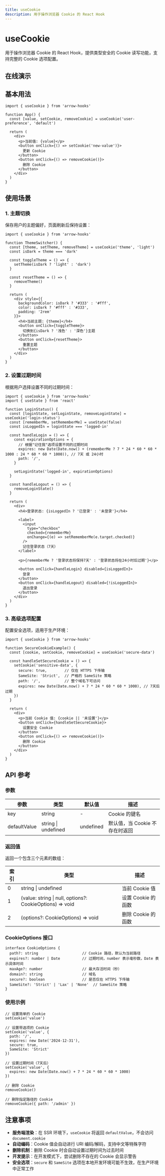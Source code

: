 ```yaml
---
title: useCookie
description: 用于操作浏览器 Cookie 的 React Hook
---
```



# useCookie

用于操作浏览器 Cookie 的 React Hook，提供类型安全的 Cookie 读写功能，支持完整的 Cookie 选项配置。

## 在线演示

<ThemeSwitcherExample />

## 基本用法

```tsx tab="React 函数组件"
import { useCookie } from 'arrow-hooks'

function App() {
  const [value, setCookie, removeCookie] = useCookie('user-preference', 'default')

  return (
    <div>
      <p>当前值: {value}</p>
      <button onClick={() => setCookie('new-value')}>
        更新 Cookie
      </button>
      <button onClick={() => removeCookie()}>
        删除 Cookie
      </button>
    </div>
  )
}
```

## 使用场景

### 1. 主题切换

保存用户的主题偏好，页面刷新后保持设置：

```tsx
import { useCookie } from 'arrow-hooks'

function ThemeSwitcher() {
  const [theme, setTheme, removeTheme] = useCookie('theme', 'light')
  const isDark = theme === 'dark'

  const toggleTheme = () => {
    setTheme(isDark ? 'light' : 'dark')
  }

  const resetTheme = () => {
    removeTheme()
  }

  return (
    <div style={{
      backgroundColor: isDark ? '#333' : '#fff',
      color: isDark ? '#fff' : '#333',
      padding: '2rem'
    }}>
      <h4>当前主题: {theme}</h4>
      <button onClick={toggleTheme}>
        切换到{isDark ? '浅色' : '深色'}主题
      </button>
      <button onClick={resetTheme}>
        重置主题
      </button>
    </div>
  )
}
```

### 2. 设置过期时间

根据用户选择设置不同的过期时间：

```tsx
import { useCookie } from 'arrow-hooks'
import { useState } from 'react'

function LoginStatus() {
  const [loginState, setLoginState, removeLoginState] = useCookie('login-status')
  const [rememberMe, setRememberMe] = useState(false)
  const isLoggedIn = loginState === 'logged-in'

  const handleLogin = () => {
    const expirationOptions = {
      // 根据"记住我"选项设置不同的过期时间
      expires: new Date(Date.now() + (rememberMe ? 7 * 24 * 60 * 60 * 1000 : 24 * 60 * 60 * 1000)), // 7天 或 24小时
      path: '/',
    }

    setLoginState('logged-in', expirationOptions)
  }

  const handleLogout = () => {
    removeLoginState()
  }

  return (
    <div>
      <h4>登录状态: {isLoggedIn ? '已登录' : '未登录'}</h4>

      <label>
        <input
          type="checkbox"
          checked={rememberMe}
          onChange={(e) => setRememberMe(e.target.checked)}
        />
        记住登录状态（7天）
      </label>

      <p>{rememberMe ? '登录状态将保持7天' : '登录状态将在24小时后过期'}</p>

      <button onClick={handleLogin} disabled={isLoggedIn}>
        登录
      </button>
      <button onClick={handleLogout} disabled={!isLoggedIn}>
        退出登录
      </button>
    </div>
  )
}
```

### 3. 高级选项配置

配置安全选项，适用于生产环境：

```tsx
import { useCookie } from 'arrow-hooks'

function SecureCookieExample() {
  const [cookie, setCookie, removeCookie] = useCookie('secure-data')

  const handleSetSecureCookie = () => {
    setCookie('sensitive-data', {
      secure: true,        // 仅在 HTTPS 下传输
      SameSite: 'Strict',  // 严格的 SameSite 策略
      path: '/',           // 整个域名下可访问
      expires: new Date(Date.now() + 7 * 24 * 60 * 60 * 1000), // 7天后过期
    })
  }

  return (
    <div>
      <p>当前 Cookie 值: {cookie || '未设置'}</p>
      <button onClick={handleSetSecureCookie}>
        设置安全 Cookie
      </button>
      <button onClick={() => removeCookie()}>
        删除 Cookie
      </button>
    </div>
  )
}
```

## API 参考

### 参数

| 参数 | 类型 | 默认值 | 描述 |
|------|------|--------|------|
| key | string | - | Cookie 的键名 |
| defaultValue | string \| undefined | undefined | 默认值，当 Cookie 不存在时返回 |

### 返回值

返回一个包含三个元素的数组：

| 索引 | 类型 | 描述 |
|------|------|------|
| 0 | string \| undefined | 当前 Cookie 值 |
| 1 | (value: string \| null, options?: CookieOptions) => void | 设置 Cookie 的函数 |
| 2 | (options?: CookieOptions) => void | 删除 Cookie 的函数 |

### CookieOptions 接口

```tsx
interface CookieOptions {
  path?: string                    // Cookie 路径，默认为当前路径
  expires?: number | Date          // 过期时间，number 表示毫秒数，Date 表示具体时间
  maxAge?: number                  // 最大存活时间（秒）
  domain?: string                  // 域名
  secure?: boolean                 // 是否仅在 HTTPS 下传输
  SameSite?: 'Strict' | 'Lax' | 'None'  // SameSite 策略
}
```

### 使用示例

```tsx
// 设置简单的 Cookie
setCookie('value')

// 设置带选项的 Cookie
setCookie('value', {
  path: '/',
  expires: new Date('2024-12-31'),
  secure: true,
  SameSite: 'Strict'
})

// 设置过期时间（7天后）
setCookie('value', {
  expires: new Date(Date.now() + 7 * 24 * 60 * 60 * 1000)
})

// 删除 Cookie
removeCookie()

// 删除指定路径的 Cookie
removeCookie({ path: '/admin' })
```

## 注意事项

- **服务端渲染**：在 SSR 环境下，`useCookie` 将返回 `defaultValue`，不会访问 `document.cookie`
- **自动编码**：Cookie 值会自动进行 URI 编码/解码，支持中文等特殊字符
- **删除机制**：删除 Cookie 时会自动设置过期时间为过去时间
- **开发提示**：在开发模式下，尝试删除不存在的 Cookie 会显示警告
- **安全选项**：`secure` 和 `SameSite` 选项在本地开发环境可能不生效，在生产环境中正常工作